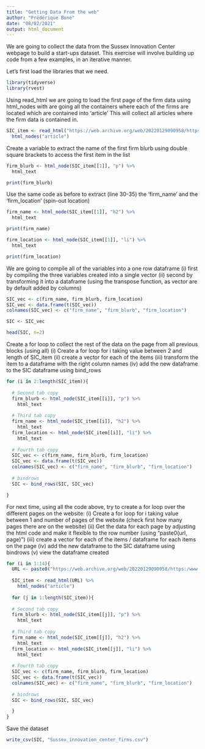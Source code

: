 ```yaml
---
title: "Getting Data From the web"
author: "Frédérique Bone"
date: "08/02/2021"
output: html_document
---
```



We are going to collect the data from the Sussex Innovation Center webpage to build a start-ups dataset. 
This exercise will involve building up code from a few examples, in an iterative manner.  

Let's first load the libraries that we need.
```r

library(tidyverse)
library(rvest)
```


Using read_html we are going to load the first page of the firm data 
using html_nodes with are going all the containers where each of the firms are located which are contained into 'article'
This will collect all articles where the firm data is contained in. 
```r
SIC_item <- read_html("https://web.archive.org/web/20220129090958/https:/www.sinc.co.uk/member-directory-list") %>% #updated with new URL
  html_nodes("article")
```


Create a variable to extract the name of the first firm blurb using double square brackets to access the first item in the list
```r
firm_blurb <- html_node(SIC_item[[1]], "p") %>% 
  html_text

print(firm_blurb)
```

Use the same code as before to extract (line 30-35) the 'firm_name' and the 'firm_location' (spin-out location)
```r
firm_name <- html_node(SIC_item[[1]], "h2") %>% 
  html_text

print(firm_name)

firm_location <- html_node(SIC_item[[1]], "li") %>% 
  html_text

print(firm_location)

```


We are going to compile all of the variables into a one row dataframe
(i) first by compiling the three variables created into a single vector
(ii) second by transforming it into a dataframe (using the transpose function, as vector are by default added by columns)
```r
SIC_vec <- c(firm_name, firm_blurb, firm_location)
SIC_vec <- data.frame(t(SIC_vec))
colnames(SIC_vec) <- c("firm_name", "firm_blurb", "firm_location")

SIC <- SIC_vec

head(SIC, n=2)
```


Create a for loop to collect the rest of the data on the page from all previous blocks (using all)
(i) Create a for loop for i taking value between 2 and length of SIC_item
(ii) create a vector for each of the items
(iii) transform the item to a dataframe with the right column names
(iv) add the new dataframe to the SIC dataframe using bind_rows
```r
for (i in 2:length(SIC_item)){
    
  # Second tab copy
  firm_blurb <- html_node(SIC_item[[i]], "p") %>% 
    html_text
  
  # Third tab copy
  firm_name <- html_node(SIC_item[[i]], "h2") %>% 
    html_text
  firm_location <- html_node(SIC_item[[i]], "li") %>% 
    html_text
  
  # Fourth tab copy
  SIC_vec <- c(firm_name, firm_blurb, firm_location)
  SIC_vec <- data.frame(t(SIC_vec))
  colnames(SIC_vec) <- c("firm_name", "firm_blurb", "firm_location")
  
  # bindrows 
  SIC <- bind_rows(SIC, SIC_vec)

}
```


For next time, using all the code above, try to create a for loop over the different pages on the website:
(i) Create a for loop for i taking value between 1 and number of pages of the website (check first how many pages there are on the website)
(ii) Get the data for each page by adjusting the html code and make it flexible to the row number (using "paste0(url, page)")
(iii) create a vector for each of the items / dataframe for each items on the page
(iv) add the new dataframe to the SIC dataframe using bindrows
(v) view the dataframe created
```r
for (i in 1:14){
  URL <- paste0("https://web.archive.org/web/20220129090958/https:/www.sinc.co.uk/member-directory-list?page=", i)
  
  SIC_item <- read_html(URL) %>%
    html_nodes("article")
  
  for (j in 1:length(SIC_item)){
    
  # Second tab copy
  firm_blurb <- html_node(SIC_item[[j]], "p") %>% 
    html_text
  
  # Third tab copy
  firm_name <- html_node(SIC_item[[j]], "h2") %>% 
    html_text
  firm_location <- html_node(SIC_item[[j]], "li") %>% 
    html_text
  
  # Fourth tab copy
  SIC_vec <- c(firm_name, firm_blurb, firm_location)
  SIC_vec <- data.frame(t(SIC_vec))
  colnames(SIC_vec) <- c("firm_name", "firm_blurb", "firm_location")
  
  # bindrows 
  SIC <- bind_rows(SIC, SIC_vec)

  }
}


```

Save the dataset
```r
write_csv(SIC, "Sussex_innovation_center_firms.csv")
```


